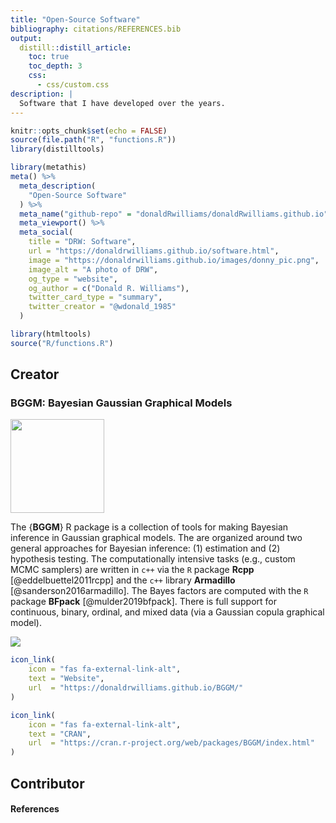 ```yaml
---
title: "Open-Source Software"
bibliography: citations/REFERENCES.bib
output:
  distill::distill_article:
    toc: true
    toc_depth: 3
    css:
      - css/custom.css
description: |
  Software that I have developed over the years.
---
```


```r
knitr::opts_chunk$set(echo = FALSE)
source(file.path("R", "functions.R"))
library(distilltools)
```

```r
library(metathis)
meta() %>%
  meta_description(
    "Open-Source Software"
  ) %>%
  meta_name("github-repo" = "donaldRwilliams/donaldRwilliams.github.io") %>%
  meta_viewport() %>%
  meta_social(
    title = "DRW: Software",
    url = "https://donaldrwilliams.github.io/software.html",
    image = "https://donaldrwilliams.github.io/images/donny_pic.png",
    image_alt = "A photo of DRW",
    og_type = "website",
    og_author = c("Donald R. Williams"),
    twitter_card_type = "summary",
    twitter_creator = "@wdonald_1985"
  )
```

```r
library(htmltools)
source("R/functions.R")
```

## Creator


### BGGM: Bayesian Gaussian Graphical Models
:::float-left

<img src="images/bggm_hex.jpg" width="150px">


The {**BGGM**} R package is a collection of tools for making Bayesian 
inference in Gaussian graphical models. The are organized around two general approaches for Bayesian inference: (1) estimation and (2) hypothesis testing. The computationally intensive tasks (e.g., custom MCMC samplers) are written in `c++` via the `R` package **Rcpp** [@eddelbuettel2011rcpp] and the `c++` library **Armadillo** [@sanderson2016armadillo]. The Bayes factors are computed with the `R` package **BFpack** [@mulder2019bfpack].  There is full support for continuous, binary, ordinal,
and mixed data (via a Gaussian copula graphical model).
 


![](http://cranlogs.r-pkg.org/badges/grand-total/BGGM?color=b05a5a)  


```r
icon_link(
    icon = "fas fa-external-link-alt",
    text = "Website",
    url  = "https://donaldrwilliams.github.io/BGGM/"
)
```

```r
icon_link(
    icon = "fas fa-external-link-alt",
    text = "CRAN",
    url  = "https://cran.r-project.org/web/packages/BGGM/index.html"
)
```

:::







## Contributor


#### References

<!-- ```{r} -->
<!-- create_proj_card( -->
<!--   img_src = "images/bggm_hex.jpg", -->
<!--   url = "https://github.com/donaldRwilliams/BGGM", -->
<!--   title = "{BGGM}", -->
<!--   text = "The {BGGM} R package is a collection of tools for Bayesian  -->
<!--   Gaussian graphical modeling.", -->
<!--   text2 = NULL -->
<!-- ) -->
<!-- ``` -->


<!-- ```{r, echo=FALSE} -->
<!-- icon_link( -->
<!--     icon = "ai ai-google-scholar", -->
<!--     text = "Downloads", -->
<!--     url  = "http://cranlogs.r-pkg.org/badges/grand-total/BGGM" -->
<!-- ) -->
<!-- ``` -->
<!-- ## Contributor -->